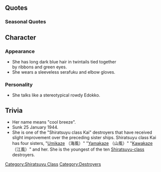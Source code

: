 {{ShipPageHeader}}

==Quotes==
{{ShipQuotes
|Introduction = ちわ！ 涼風だよ。私が艦隊に加われば百人力さ！
|Introduction/En = 'ello! I'm Suzukaze. If I join the fleet it will be equivalent to 100 ships!

|Library = 涼風だよ。<br>特型駆逐艦として数々の攻略作戦の支援に参加したんだ。<br>その後は戦艦や空母の護衛にも従事したよ。<br>頼りにしてね！最後まで戦うから！
|Library/En = I'm Suzukaze.<br>As a Special-class destroyer, I participated escorting in lots of capture mission.<br>After that, I escorted battleships and carriers!<br>You can rely on me! I'll fight until the last!

|Secretary 1 = あたいの出番かい？
|Secretary 1/En = Is it my turn?

|Secretary 2 = さぁ、次に行こっかー！
|Secretary 2/En = Well, let's go next!

|Secretary 3 = …ちょ！　な、何触ってんのさー！
|Secretary 3/En = ...Hey! Why are you touching me!

|Idle/Kai = おーい、提督うー！どうしたぁー！？あたいのこと、ほっときすぎだぞー！？おーい、きいてっかー？てーとくってばー！？
|Idle/Kai/En = Heey, Admiraal! What's wrongg!? You're ignoring me too muuch!?Heey, did you hear thaat? Aadmirraal!?

|Secretary Married = バッチリだね！
|Secretary Married/En = It's perfect!

|Secretary Married/Kai = どうした、提督？…あんま元気ないのかい？大丈夫さあ、なんとかなるよぉ！涼風も本気でやるからさ！元気だしなって！な？
|Secretary Married/Kai/En = What's wrong, Admiral? ...Are you not feeling very well? Rest assured, it'll work out somehow. Since Suzukaze, too, will give it her all! So get better! 'Kay?

|Wedding = あのさ。あたい……て、提督の、事さ……。……うっ。……いや。……違う！なんでもねぇよぉ！
|Wedding/En = Emmm. I… the A...admira… li... Ugh. ...Nothing....You're wrong! I said nothing!

|Looking At Scores = 提督に電文来てっぞ？
|Looking At Scores/En = There's a telegram for Admiral?

|Joining A Fleet = がってんだ！　涼風の本気見せたげる！
|Joining A Fleet/En = I understand! I'll show the serious Suzukaze!

|Equipment 1 = ありがとう、これでばっちりだね
|Equipment 1/En = Thank you, it'll be perfect with this.

|Equipment 2 = ばっちりだね
|Equipment 2/En = It's perfect.

|Equipment 3 = うん！これならいけるいけるぅー！
|Equipment 3/En = Ok, I can go on with this!

|Supply = うん！これならいけるいけるぅー！
|Supply/En = Yes! I can go on with this!

|Supply/Kai = おおう！補給はいいねぇー！
|Supply/Kai/En = Ooohh! Supplies are goooood!

|Docking Minor = 休憩入りまーす。
|Docking Minor/En = I'll get some rest~

|Docking Major = うぅ……まだやれる……まだやれるのにぃ……
|Docking Major/En = Ugh... even though I can still...still go on...

|Docking Complete = 艦の修理が完了したみたいだよー
|Docking Complete/En = Looks like a ship was fully repaired.

|Construction = お～、新顔登場ってか？
|Construction/En = Oh~, a newface arrived?

|Returning From Sortie = 作戦完了っとー、ふぅ…一休みする？
|Returning From Sortie/En = Operation completed, fu... want to take a break?

|Starting A Sortie = いよっ、待ってましたー！
|Starting A Sortie/En = Yeah, I've been waiting for this!

|Battle Start = いっけー！
|Battle Start/En = Go!

|Attack = くらえー！
|Attack/En = Eat this!

|Night Battle = えいっ！　もってけドロボー！
|Night Battle/En = Ei! Take this with you, thief!

|Night Attack = てやんでーい！
|Night Attack/En = Take this!

|MVP = やったぜ！　提督、あたいの活躍見てたかい？
|MVP/En = I did it! Admiral, did you see my performance?

|Minor Damage 1 = ううっ
|Minor Damage 1/En = Uugh!

|Minor Damage 2 = いーったいってばぁ！
|Minor Damage 2/En = I said it hurts!

|Major Damage = な……なんでぇ！？
|Major Damage/En = W...why!?

|Sunk = こ…このあたいが…べらぼうめ…
|Sunk/En = I... I'm... you idiot...
}}

===Seasonal Quotes===
{{Shipquoteseasonal
|SecondAnniversary2015 = てやんでい！今日はすっげえ大切な日じゃねえか！提督、おめっとさん！なあっ！
|SecondAnniversary2015_EN = Wait! Isn't today a very important day? Admiral, congrats! Yup!
|SecondAnniversary2015_Clip = {{Audio|file=Suzukaze_Second Anniversary.ogg}}
|SecondAnniversary2015_Note =

|RainySeason2015 = うーん、梅雨だな。雨か。嫌いじゃねーけど…ま、いっか！な、五月雨？な！
|RainySeason2015_EN = Hmm, it's the rainy season. Rain, huh. I don't dislike it, but.... Well, whatever! Right, Samidare? Right?!
|RainySeason2015_Clip = {{Audio|file=Suzukaze Rainy Season 2015.ogg}}
|RainySeason2015_Note = 

|MidSummer2015 = 来た来た！この季節最高だぜ！やっぱあたいは夏が好きだな。いい感じだぜ！
|MidSummer2015_EN = It's here, it's here! This season is the best! I like summer after all. It feels great!
|MidSummer2015_Clip = {{Audio|file=Suzukaze Mid-Summer 2015 Secretary 1.ogg}}
|MidSummer2015_Note =

|Christmas2015 = うん？何だって？メリクリだ？かあー！何だ、その冬祭りは！アタイも混ぜろって！
|Christmas2015_EN = Hm? What? Merry Christmas? AHH! What! That winter festival! I'm getting in on it as well!
|Christmas2015_Clip = {{Audio|file=Suzukaze Christmas 2015.ogg}}
|Christmas2015_Note = 

|ThirdAnniversary2016 = てやんでぇ！今日はすっげえ大切な日じゃねえか！提督、おめっとさん！なぁ！
|ThirdAnniversary2016_EN = Wait! Isn't today a very important day? Admiral, congrats! Yup!
|ThirdAnniversary2016_Clip = {{Audio|file=Suzukaze_Second_Anniversary.ogg}}
|ThirdAnniversary2016_Note = From [[Seasonal/Second_Anniversary]]

|RainySeason2016 = うーん、梅雨だな。雨か。嫌いじゃねーけど…ま、いっか！な、五月雨。な！
|RainySeason2016_EN = Hmm, it's the rainy season. Rain, huh. I don't dislike it, but.... Well, whatever! Right, Samidare? Right?!
|RainySeason2016_Clip = {{Audio|file=Suzukaze Rainy Season 2015.ogg}}
|RainySeason2016_Note = ''From [[Seasonal/Rainy Season 2015|Rainy Season 2015]]''
}}

== Character ==

=== Appearance ===
* She has long dark blue hair in twintails tied together by ribbons and green eyes.
* She wears a sleeveless serafuku and elbow gloves.

=== Personality ===
* She talks like a stereotypical rowdy Edokko.

==Trivia==
*Her name means "cool breeze".
*Sunk 25 January 1944.
*She is one of the "Shiratsuyu class Kai" destroyers that have received slight improvement over the preceding sister ships. Shiratsuyu class Kai has four sisters, "[[Umikaze]] （海風）" "[[Yamakaze]] （山風）" "[[Kawakaze]] （江風）" and her. She is the youngest of the ten [[:Category:Shiratsuyu Class|Shiratsuyu-class]] destroyers.

{{ShipPageFooter}}
[[Category:Shiratsuyu Class]]
[[Category:Destroyers]]